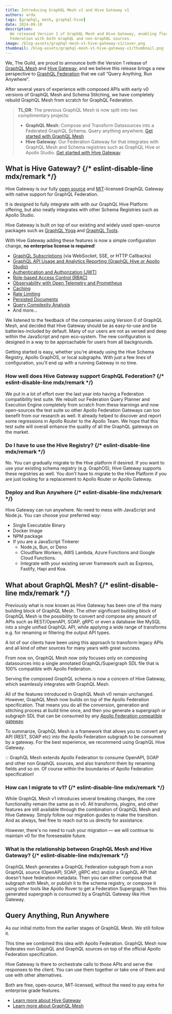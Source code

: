 ```yaml
---
title: Introducing GraphQL Mesh v1 and Hive Gateway v1
authors: arda
tags: [graphql, mesh, graphql-hive]
date: 2024-09-10
description:
  We released Version 1 of GraphQL Mesh and Hive Gateway, enabling flexible, open-source GraphQL
  Federation with both GraphQL and non-GraphQL sources.
image: /blog-assets/graphql-mesh-v1-hive-gateway-v1/cover.png
thumbnail: /blog-assets/graphql-mesh-v1-hive-gateway-v1/thumbnail.png
---
```


We, The Guild, are proud to announce both the Version 1 release of [GraphQL Mesh](/graphql/mesh) and
[Hive Gateway](/graphql/hive/docs/gateway), and we believe this release brings a new perspective to
[GraphQL Federation](/graphql/hive/federation) that we call “Query Anything, Run Anywhere”.

After several years of experience with composed APIs with early v0 versions of GraphQL Mesh and
Schema Stitching, we have completely rebuild GraphQL Mesh from scratch for GraphQL Federation.

> **TL;DR**: The previous GraphQL Mesh is now split into two complimentary projects:
>
> - **GraphQL Mesh**: Compose and Transform Datasources into a Federated GraphQL Schema. Query
>   anything anywhere. [Get started with GraphQL Mesh](https://the-guild.dev/graphql/mesh)
> - **Hive Gateway**: Our Federation Gateway for that integrates with GraphQL Mesh and Schema
>   registries such as GraphQL Hive or Apollo Studio.
>   [Get started with Hive Gateway](https://the-guild.dev/graphql/hive/docs/gateway)

## What is Hive Gateway? {/* eslint-disable-line mdx/remark */}

Hive Gateway is our fully
[open source](https://github.com/ardatan/graphql-mesh/tree/master/packages/hive-gateway) and
[MIT](https://github.com/ardatan/graphql-mesh/blob/master/LICENSE)-licensed GraphQL Gateway with
native support for GraphQL Federation.

It is designed to fully integrate with with our GraphQL Hive Platform offering, but also neatly
integrates with other Schema Registries such as Apollo Studio.

Hive Gateway is built on top of our existing and widely used open-source packages such as
[GraphQL Yoga](/graphql/yoga-server) and [GraphQL Tools](/graphql/tools).

With Hive Gateway adding these features is now a simple configuration change, **no enterprise
license is required**!

- [GraphQL Subscriptions](/graphql/hive/docs/gateway/subscriptions) (via WebSocket, SSE, or HTTP
  Callbacks)
- [GraphQL API Usage and Analytics Reporting (GraphQL Hive or Apollo Studio)](/graphql/hive/docs/gateway/usage-reporting)
- [Authentication and Authorization (JWT)](/graphql/hive/docs/gateway/authorization-authentication)
- [Role-based Access Control (RBAC)](/graphql/hive/docs/gateway/authorization-authentication#policy-directive-to-fetch-the-roles-from-a-policy-service)
- [Observability with Open Telemetry and Prometheus](/graphql/hive/docs/gateway/monitoring-tracing)
- [Caching](/graphql/hive/docs/gateway/other-features/performance)
- [Rate Limiting](/graphql/hive/docs/gateway/other-features/security/rate-limiting)
- [Persisted Documents](/graphql/hive/docs/gateway/persisted-documents)
- [Query Complexity Analysis](/graphql/hive/docs/gateway/other-features/security/cost-limit)
- And more…

We listened to the feedback of the companies using Version 0 of GraphQL Mesh, and decided that Hive
Gateway should be as easy-to-use and be batteries-included by default. Many of our users are not as
versed and deep within the JavaScript and npm eco-system. The new configuration is designed in a way
to be approachable for users from all backgrounds.

Getting started is easy, whether you're already using the Hive Schema Registry, Apollo GraphOS, or
local subgraphs. With just a few lines of configuration, you'll end up with a running Gateway in no
time.

### How well does Hive Gateway support GraphQL Federation? {/* eslint-disable-line mdx/remark */}

We put in a lot of effort over the last year into having a Federation compatibility test suite. We
rebuilt our Federation Query Planner and Execution Engine completely from scratch from these
learnings and now open-sources the test suite so other Apollo Federation Gateways can too benefit
from our research as well. It already helped to discover and report some regressions in Apollo
Router to the Apollo Team. We hope that this test suite will overall enhance the quality of all the
GraphQL gateways on the market.

### Do I have to use the Hive Registry? {/* eslint-disable-line mdx/remark */}

No. You can gradually migrate to the Hive platform if desired. If you want to use your existing
schema registry (e.g. GraphOS), Hive Gateway supports these registries as well. You don't have to
migrate to the Hive Platform if you are just looking for a replacement to Apollo Router or Apollo
Gateway.

### Deploy and Run Anywhere {/* eslint-disable-line mdx/remark */}

Hive Gateway can run anywhere. No need to mess with JavaScript and Node.js. You can choose your
preferred way:

- Single Executable Binary
- Docker Image
- NPM package
- If you are a JavaScript Tinkerer
  - Node.js, Bun, or Deno
  - Cloudflare Workers, AWS Lambda, Azure Functions and Google Cloud Functions.
  - Integrate with your existing server framework such as Express, Fastify, Hapi and Koa.

## What about GraphQL Mesh? {/* eslint-disable-line mdx/remark */}

Previously what is now known as Hive Gateway has been one of the many building block of GraphQL
Mesh. The other significant building block of GraphQL Mesh is the possibility to convert and compose
any amount of APIs such as REST/OpenAPI, SOAP, gRPC or even a database like MySQL into a single
unified GraphQL API, while applying a wide range of transforms e.g. for renaming or filtering the
output API types.

A lot of our clients have been using this approach to transform legacy APIs and all kind of other
sources for many years with great success.

From now on, GraphQL Mesh now only focuses only on composing datasources into a single annotated
GraphQL/Supergraph SDL file that is 100% compatible with Apollo Federation.

Serving the composed GraphQL schema is now a concern of Hive Gateway, which seamlessly integrates
with GraphQL Mesh.

All of the features introduced in GraphQL Mesh v0 remain unchanged. However, GraphQL Mesh now builds
on top of the Apollo Federation specification. That means you do all the conversion, generation and
stitching process at build time once, and then you generate a supergraph or subgraph SDL that can be
consumed by any [Apollo Federation compatible gateway](/graphql/hive/federation-gateway-audit).

To summarize, GraphQL Mesh is a framework that allows you to convert any API (REST, SOAP etc) into
the Apollo Federation subgraph to be consumed by a gateway. For the best experience, we recommend
using GraphQL Hive Gateway.

<aside>
💡 GraphQL Mesh extends Apollo Federation to consume OpenAPI, SOAP and other non GraphQL sources, and also transform them by renaming fields and so on.
Of course within the boundaries of Apollo Federation specification!

</aside>

### How can I migrate to v1? {/* eslint-disable-line mdx/remark */}

While GraphQL Mesh v1 introduces several breaking changes, the core functionality remain the same as
in v0. All transforms, plugins, and other features are still available through the combination of
GraphQL Mesh and Hive Gateway. Simply follow our migration guides to make the transition. And as
always, feel free to reach out to us directly for assistance.

However, there's no need to rush your migration — we will continue to maintain v0 for the
foreseeable future.

### What is the relationship between GraphQL Mesh and Hive Gateway? {/* eslint-disable-line mdx/remark */}

GraphQL Mesh generates a GraphQL Federation subgraph from a non GraphQL source (OpenAPI, SOAP, gRPC
etc) and/or a GraphQL API that doesn't have federation metadata. Then you can either compose that
subgraph with Mesh, or publish it to the schema registry, or compose it using other tools like
Apollo Rover to get a Federation Supergraph. Then this generated supergraph is consumed by a GraphQL
Gateway like Hive Gateway.

## Query Anything, Run Anywhere

As our initial motto from the earlier stages of GraphQL Mesh. We still follow it.

This time we combined this idea with Apollo Federation. GraphQL Mesh now federates non GraphQL and
GraphQL sources on top of the official Apollo Federation specification.

Hive Gateway is there to orchestrate calls to those APIs and serve the responses to the client. You
can use them together or take one of them and use with other alternatives.

Both are free, open-source, MIT-licensed, without the need to pay extra for enterprise grade
features.

- [Learn more about Hive Gateway](https://the-guild.dev/graphql/hive/docs/gateway)
- [Learn more about GraphQL Mesh](https://the-guild.dev/graphql/mesh)
